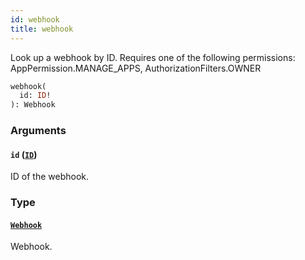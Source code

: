 ```yaml
---
id: webhook
title: webhook
---
```


Look up a webhook by ID. Requires one of the following permissions: AppPermission.MANAGE_APPS, AuthorizationFilters.OWNER

```graphql
webhook(
  id: ID!
): Webhook
```

### Arguments

#### `id` ([`ID`](../../../developer/api-reference/scalars/id))

ID of the webhook.

### Type

#### [`Webhook`](../../../developer/api-reference/objects/webhook)

Webhook.
